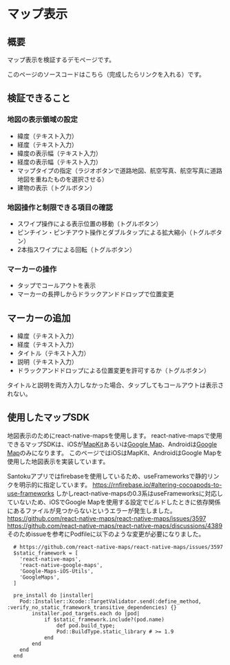 # マップ表示

## 概要

マップ表示を検証するデモページです。

このページのソースコードはこちら（完成したらリンクを入れる）です。

## 検証できること

### 地図の表示領域の設定

- 緯度（テキスト入力）
- 経度（テキスト入力）
- 緯度の表示幅（テキスト入力）
- 経度の表示幅（テキスト入力）
- マップタイプの指定（ラジオボタンで道路地図、航空写真、航空写真に道路地図を重ねたものを選択させる）
- 建物の表示（トグルボタン）

### 地図操作と制限できる項目の確認

- スワイプ操作による表示位置の移動（トグルボタン）
- ピンチイン・ピンチアウト操作とダブルタップによる拡大縮小（トグルボタン）
- 2本指スワイプによる回転（トグルボタン）

### マーカーの操作

- タップでコールアウトを表示
- マーカーの長押しからドラックアンドドロップで位置変更

## マーカーの追加

- 緯度（テキスト入力）
- 経度（テキスト入力）
- タイトル（テキスト入力）
- 説明（テキスト入力）
- ドラックアンドドロップによる位置変更を許可するか（トグルボタン）

タイトルと説明を両方入力しなかった場合、タップしてもコールアウトは表示されない。

## 使用したマップSDK

地図表示のためにreact-native-mapsを使用します。
react-native-mapsで使用できるマップSDKは、iOSが[MapKit](https://developer.apple.com/documentation/mapkit/)あるいは[Google Map](https://developers.google.com/maps/documentation/ios-sdk?hl=ja)、Androidは[Google Map](https://developers.google.com/maps/documentation/android-sdk?hl=ja)のみになります。
このページではiOSはMapKit、AndroidはGoogle Mapを使用した地図表示を実装しています。

Santokuアプリではfirebaseを使用しているため、useFrameworksで静的リンクを明示的に指定しています。
https://rnfirebase.io/#altering-cocoapods-to-use-frameworks
しかしreact-native-mapsの0.3系はuseFrameworksに対応していないため、iOSでGoogle Mapを使用する設定でビルドしたときに依存関係にあるファイルが見つからないというエラーが発生しました。
https://github.com/react-native-maps/react-native-maps/issues/3597
https://github.com/react-native-maps/react-native-maps/discussions/4389
そのためissueを参考にPodfileに以下のような変更が必要になりました。

```
  # https://github.com/react-native-maps/react-native-maps/issues/3597
  $static_framework = [
    'react-native-maps',
    'react-native-google-maps',
    'Google-Maps-iOS-Utils',
    'GoogleMaps',
  ]

  pre_install do |installer|
    Pod::Installer::Xcode::TargetValidator.send(:define_method, :verify_no_static_framework_transitive_dependencies) {}
        installer.pod_targets.each do |pod|
            if $static_framework.include?(pod.name)
                def pod.build_type;
                Pod::BuildType.static_library # >= 1.9
            end
        end
    end
  end
```
